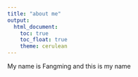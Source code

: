 ```yaml
---
title: "about me"
output: 
  html_document:
    toc: true
    toc_float: true
    theme: cerulean
---
```


My name is Fangming and this is my name

